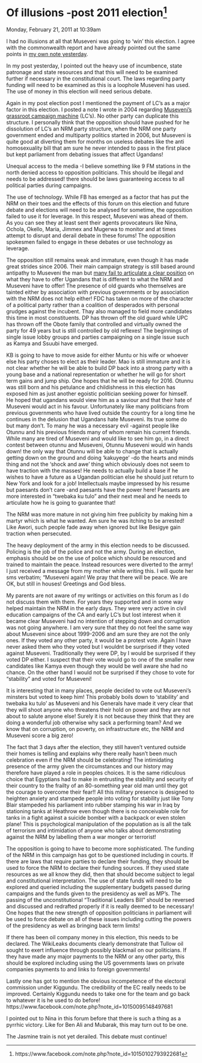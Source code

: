 # Of illusions -post 2011 election^[https://www.facebook.com/note.php?note_id=10150102793922681]


Monday, February 21, 2011 at 10:39am


I had no illusions at all that Museveni was going to 'win' this election. I agree with the commonwealth report and have already pointed out the same points in [my own note yesterday](https://www.facebook.com/note.php?note_id=10150101608607681&id=620617398).

In my post yesterday, I pointed out the heavy use of incumbence, state patronage and state resources and that this will need to be examined further if necessary in the constitutional court. The laws regarding party funding will need to be examined as this is a loophole Museveni has used. The use of money in this election will need serious debate.

Again in my post election post I mentioned the payment of LC's as a major factor in this election. I posted a note I wrote in 2004 regarding [Museveni's grassroot campaign machine](https://www.facebook.com/note.php?note_id=499939492680&id=620617398) (LC's). No other party can duplicate this structure. I personally think that the opposition should have pushed for he dissolution of LC's an NRM party structure, when the NRM one party government ended and multiparty politics started in 2006, but Museveni is quite good at diverting them for months on useless debates like the anti homosexuality bill that am sure he never intended to pass in the first place but kept parliament from debating issues that affect Ugandans!

Unequal access to the media -I believe something like 9 FM stations in the north denied access to opposition politicians. This should be illegal and needs to be addressed! there should be laws guaranteeing access to all political parties during campaigns.

The use of technology. While FB has emerged as a factor that has put the NRM on their toes and the effects of this forum on this election and future debate and elections will need to be analysed for sometime, the opposition failed to use it for leverage. In this respect, Museveni was ahead of them. As you can see they at least sent their agents provocateurs like Nina, Ochola, Okello, Maria, Jimmex and Mugerwa to monitor and at times attempt to disrupt and derail debate in these forums! The opposition spokesmen failed to engage in these debates or use technology as leverage.

The opposition still remains weak and immature, even though it has made great strides since 2006. Their main campaign strategy is still based around antipathy to Museveni the man but [many fail to articulate a clear position](https://www.facebook.com/note.php?note_id=293997787680) on what they have to offer Ugandans that is different to what the NRM and Museveni have to offer! The presence of old guards who themselves are tainted either by association with previous governments or by association with the NRM does not help either! FDC has taken on more of the character of a political party rather than a coalition of desperados with personal grudges against the incubent. Thay also managed to field more candidates this time in most constituents. DP has thrown off the old guard while UPC has thrown off the Obote family that controlled and virtually owned the party for 49 years but is still controlled by old reflexes! The beginnings of single issue lobby groups and parties campaigning on a single issue such as Kamya and Ssuubi have emerged.

KB is going to have to move aside for either Muntu or his wife or whoever else his party choses to elect as their leader. Mao is still immature and it is not clear whether he will be able to build DP back into a strong party with a young base and a national representation or whether he will go for short term gains and jump ship. One hopes that he will be ready for 2016. Otunnu was still born and his petulance and childishness in this election has exposed him as just another egoistic politician seeking power for himself. He hoped that ugandans would view him as a saviour and that their hate of Museveni would act in his favour. Unfortunately like many politicians from previous governments who have lived outside the country for a long time he continues in the delusion that Ugandans hate Museveni. Its true some do but many don't. To many he was a necessary evil -against people like Otunnu and his previous friends many of whom remain his current friends. While many are tired of Museveni and would like to see him go, in a direct contest between otunnu and Museveni, Otunnu Museveni would win hands down! the only way that Otunnu will be able to change that is actually getting down on the ground and doing 'kakuyege' -do the hearts and minds thing and not the 'shock and awe' thing which obviously does not seem to have traction with the masses! He needs to actually build a base if he wishes to have a future as a Ugandan politician else he should just return to New York and look for a job! Intellectuals maybe impressed by his resume but paesants don't care -and paesants have the power here! Paesants are more interested in "twebaka ku tulo" and their next meal and he needs to articulate how he is going to guarantee that!

The NRM was more mature in not giving him free publicity by making him a martyr which is what he wanted. Am sure he was itching to be arrested! Like Awori, such people fade away when ignored but like Besigye gain traction when persecuted.

The heavy deployment of the army in this election needs to be discussed. Policing is the job of the police and not the army. During an election, emphasis should be on the use of police which should be resourced and trained to maintain the peace. Instead resources were diverted to the army! I just received a message from my mother while writing this. I will quote her sms verbatim; "Museveni again! We pray that there will be peace. We are OK, but still in houses! Greetings and God bless.

My parents are not aware of my writings or activities on this forum as I do not discuss them with them. For years they supported and in some way helped maintain the NRM in the early days. They were very active in civil education campaigns of the CA and early LC's but lost interest when it became clear Museveni had no intention of stepping down and corruption was not going anywhere. I am very sure that they do not feel the same way about Museveni since about 1999-2006 and am sure they are not the only ones. If they voted any other party, it would be a protest vote. Again I have never asked them who they voted but I wouldnt be surprised if they voted against Museveni. Traditionally they were DP, by I would be surprised if they voted DP either. I suspect that their vote would go to one of the smaller new candidates like Kamya even though they would be well aware she had no chance. On the other hand I would not be surprised if they chose to vote for "stability" and voted for Museveni!

It is interesting that in many places, people decided to vote out Museveni's minsters but voted to keep him! This probably boils down to 'stability' and twebaka ku tulo' as Museveni and his Generals have made it very clear that they will shoot anyone who threatens their hold on power and they are not about to salute anyone else! Surely it is not because they think that they are doing a wonderful job otherwise why sack a performing team? And we know that on corruption, on poverty, on infrastructure etc, the NRM and Museveni score a big zero!

The fact that 3 days after the election, they still haven't ventured outside their homes is telling and explains why there really hasn't been much celebration even if the NRM should be celebrating! The intimidating presence of the army given the circumstances and our history may therefore have played a role in peoples choices. It is the same ridiculous choice that Egyptians had to make in entrusting the stability and security of their country to the frailty of an 80-something year old man until they got the courage to overcome their fear!! All this military presence is designed to heighten anxiety and stampede people into voting for stability just like Tony Blair stampeded his parliament into rubber stamping his war in Iraq by stationing tanks at Heathrow even though there is no conceivable role for tanks in a fight against a suicide bomber with a backpack or even stolen plane! This is psychological manipulation of the population as is all the talk of terrorism and intimidation of anyone who talks about demonstrating against the NRM by labelling them a war monger or terrorist!

The opposition is going to have to become more sophisticated. The funding of the NRM in this campaign has got to be questioned including in courts. If there are laws that require parties to declare their funding, they should be used to force the NRM to declare their funding sources. If they used state resources as we all know they did, then that should become subject to legal and constitutional interpretation. The use of state funds will need to be explored and queried including the supplementary budgets passed during campaigns and the funds given to the presidency as well as MP's. The passing of the unconstitutional "Traditional Leaders Bill" should be reversed and discussed and redrafted properly if it is really deemed to be necessary! One hopes that the new strength of opposition politicians in parliament will be used to force debate on all of these issues including cutting the powers of the presidency as well as bringing back term limits!

If there has been oil company money in this election, this needs to be declared. The WikiLeaks documents clearly demonstrate that Tullow oil sought to exert influence through possibly blackmail on our politicians. If they have made any major payments to the NRM or any other party, this should be explored including using the US governments laws on private companies payments to and links to foreign governments!

Lastly one has got to mention the obvious incompetence of the electoral commission under Kiggundu. The credibility of the EC really needs to be improved. Certainly Kiggundu needs to take one for the team and go back to whatever it is he used to do before! https://www.facebook.com/note.php?note_id=10150095148497681

I pointed out to Nina in this forum before that there is such a thing as a pyrrhic victory. Like for Ben Ali and Mubarak, this may turn out to be one.

The Jasmine train is not yet derailed. This debate must continue!

